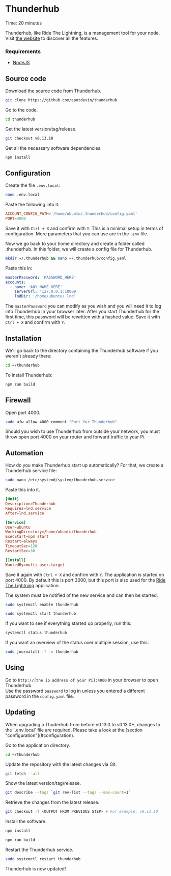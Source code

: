 
# Thunderhub

<Callout emoji="&#x2139;">
	Time: 20 minutes
</Callout>

Thunderhub, like Ride The Lightning, is a management tool for your node. Visit [the website](https://www.thunderhub.io/) to discover all the features.

### Requirements

* [NodeJS](/raspberry-pi/common-dependencies#nodejs)

## Source code

Download the source code from Thunderhub.

```bash
git clone https://github.com/apotdevin/thunderhub
```

Go to the code.

```bash
cd thunderhub
```

Get the latest version/tag/release.

```bash
git checkout v0.13.10
```

Get all the necessary software dependencies.

```bash
npm install
```

## Configuration

Create the file `.env.local`:

```bash
nano .env.local
```

Paste the following into it:

```toml
ACCOUNT_CONFIG_PATH='/home/ubuntu/.thunderhub/config.yaml'
PORT=4000
```

Save it with `Ctrl + X` and confirm with `Y`. This is a minimal setup in terms of configuration. More parameters that you can use are in the `.env` file.

Now we go back to your home directory and create a folder called .thunderhub. In this folder, we will create a config file for Thunderhub.

```bash
mkdir ~/.thunderhub && nano ~/.thunderhub/config.yaml
```

Paste this in:

```yaml
masterPassword: 'PASSWORD_HERE'
accounts:
  - name: 'ANY_NAME_HERE'
    serverUrl: '127.0.0.1:10009'
    lndDir: '/home/ubuntu/.lnd'
```

The `masterPassword` you can modify as you wish and you will need it to log into Thunderhub in your browser later. After you start Thunderhub for the first time, this password will be rewritten with a hashed value. Save it with `Ctrl + X` and confirm with `Y`.

## Installation

We'll go back to the directory containing the Thunderhub software if you weren't already there:

```bash
cd ~/thunderhub
```

To install Thunderhub:

```bash
npm run build
```

## Firewall

Open port 4000.

```bash
sudo ufw allow 4000 comment "Port for Thunderhub"
```

Should you wish to use Thunderhub from outside your network, you must throw open port 4000 on your router and forward traffic to your Pi.

## Automation

How do you make Thunderhub start up automatically? For that, we create a Thunderhub service file:

```bash
sudo nano /etc/systemd/system/thunderhub.service
```

Paste this into it.

```toml
[Unit]
Description=Thunderhub
Requires=lnd.service
After=lnd.service

[Service]
User=ubuntu
WorkingDirectory=/home/ubuntu/thunderhub
ExecStart=npm start
Restart=always
TimeoutSec=120
RestartSec=30

[Install]
WantedBy=multi-user.target
```

Save it again with `Ctrl + X` and confirm with `Y`. The application is started on port 4000. By default this is port 3000, but this port is also used for the [Ride The Lightning](/lightning-extensions/ride-the-lightning) application.

The system must be notified of the new service and can then be started.

```bash
sudo systemctl enable thunderhub
```

```bash
sudo systemctl start thunderhub
```

If you want to see if everything started up properly, run this:

```bash
systemctl status thunderhub
```

If you want an overview of the status over multiple session, use this:

```bash
sudo journalctl -f -u thunderhub
```

## Using

Go to `http://[the ip address of your Pi]:4000` in your browser to open Thunderhub.  
Use the password `password` to log in unless you entered a different password in the `config.yaml` file.

## Updating

<Callout type="warning" emoji="&#x26A0;">
	When upgrading a Thuderhub from before v0.13.0 to v0.13.0+, changes to the `.env.local` file are required. Please take a look at the [section "configuration"](#configuration).
</Callout>

Go to the application directory.

```bash
cd ~/thunderhub
```

Update the repository with the latest changes via Git.

```bash
git fetch --all
```

Show the latest version/tag/release.

```bash
git describe --tags `git rev-list --tags --max-count=1`
```

Retrieve the changes from the latest release.

```bash
git checkout -f <OUTPUT FROM PREVIOUS STEP> # For example, v0.13.10
```

Install the software.

```bash
npm install

npm run build
```

Restart the Thunderhub service.

```bash
sudo systemctl restart thunderhub
```

Thunderhub is now updated!
